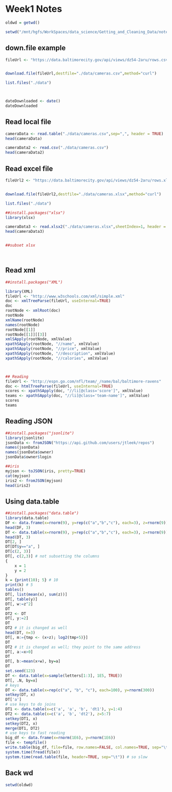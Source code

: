 Week1 Notes
========================================================


```r


oldwd = getwd()

setwd("/mnt/hgfs/WorkSpaces/data_science/Getting_and_Cleaning_Data/notes")


```

## down.file example

```r
fileUrl <- "https://data.baltimorecity.gov/api/views/dz54-2aru/rows.csv?accessType=DOWNLOAD"


download.file(fileUrl,destfile="./data/cameras.csv",method="curl")

list.files("./data")



dateDownloaded <- date()
dateDownloaded


```


## Read local file

```r
cameraData <- read.table("./data/cameras.csv",sep=",", header = TRUE)
head(cameraData)

cameraData2 <- read.csv("./data/cameras.csv")
head(cameraData2)

```


## Read excel file

```r
fileUrl2 <- "https://data.baltimorecity.gov/api/views/dz54-2aru/rows.xlsx?accessType=DOWNLOAD"


download.file(fileUrl2,destfile="./data/cameras.xlsx",method="curl")

list.files("./data")

##install.packages("xlsx")
library(xlsx)

cameraData3 <- read.xlsx2("./data/cameras.xlsx",sheetIndex=1, header = TRUE)
head(cameraData3)


##subset xlsx




```

## Read xml

```r

##install.packages("XML")

library(XML)
fileUrl <- "http://www.w3schools.com/xml/simple.xml"
doc <- xmlTreeParse(fileUrl, useInternal=TRUE)
doc
rootNode <- xmlRoot(doc)
rootNode
xmlName(rootNode)
names(rootNode)
rootNode[[1]]
rootNode[[1]][[3]]
xmlSApply(rootNode, xmlValue)
xpathSApply(rootNode, "//name", xmlValue)
xpathSApply(rootNode, "//price", xmlValue)
xpathSApply(rootNode, "//description", xmlValue)
xpathSApply(rootNode, "//calories", xmlValue)



## Reading 
fileUrl <- "http://espn.go.com/nfl/team/_/name/bal/baltimore-ravens"
doc <- htmlTreeParse(fileUrl, useInternal=TRUE)
scores <- xpathSApply(doc, "//li[@class='score']", xmlValue)
teams <- xpathSApply(doc, "//li[@class='team-name']", xmlValue)
scores
teams


```



## Reading JSON

```r

##install.packages("jsonlite")
library(jsonlite)
jsonData <- fromJSON("https://api.github.com/users/jtleek/repos")
names(jsonData)
names(jsonData$owner)
jsonData$owner$login

##iris
myjson <- toJSON(iris, pretty=TRUE)
cat(myjson)
iris2 <- fromJSON(myjson)
head(iris2)

```


## Using data.table
```r

##install.packages("data.table")
library(data.table)
DF <- data.frame(x=rnorm(9), y=rep(c("a","b","c"), each=3), z=rnorm(9))
head(DF, 3)
DT <- data.table(x=rnorm(9), y=rep(c("a","b","c"), each=3), z=rnorm(9))
head(DT, 3)
DT[2, ]
DT[DT$y=="a", ]
DT[c(2, 3)]
DT[, c(2,3)] # not subsetting the columns
{
    x = 1
    y = 2
}
k = {print(10); 5} # 10
print(k) # 5
tables()
DT[, list(mean(x), sum(z))]
DT[, table(y)]
DT[, w:=z^2]
DT
DT2 <- DT
DT[, y:=2]
DT
DT2 # it is changed as well
head(DT, n=3)
DT[, m:={tmp <- (x+z); log2(tmp+5)}]
DT
DT2 # it is changed as well; they point to the same address
DT[, a:=x>0]
DT
DT[, b:=mean(x+w), by=a]
DT
set.seed(123)
DT <- data.table(x=sample(letters[1:3], 1E5, TRUE))
DT[, .N, by=x]
# keys
DT <- data.table(x=rep(c("a", "b", "c"), each=100), y=rnorm(300))
setkey(DT, x)
DT['a']
# use keys to do joins
DT1 <- data.table(x=c('a', 'a', 'b', 'dt1'), y=1:4)
DT2 <- data.table(x=c('a', 'b', 'dt2'), z=5:7)
setkey(DT1, x) 
setkey(DT2, x)
merge(DT1, DT2)
# use keys to fast reading
big_df <- data.frame(x=rnorm(1E6), y=rnorm(1E6))
file <- tempfile()
write.table(big_df, file=file, row.names=FALSE, col.names=TRUE, sep="\t", quote=FALSE)
system.time(fread(file))
system.time(read.table(file, header=TRUE, sep="\t")) # so slow
```

## Back wd
```r
setwd(oldwd)

```


